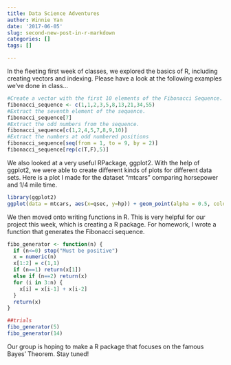 ```yaml
---
title: Data Science Adventures
author: Winnie Yan
date: '2017-06-05'
slug: second-new-post-in-r-markdown
categories: []
tags: []

---
```


In the fleeting first week of classes, we explored the basics of R, including creating vectors and indexing. Please have a look at the following examples we've done in class...

```r
#Create a vector with the first 10 elements of the Fibonacci Sequence.
fibonacci_sequence <- c(1,1,2,3,5,8,13,21,34,55)
#Extract the seventh element of the sequence.
fibonacci_sequence[7]
#Extract the odd numbers from the sequence.
fibonacci_sequence[c(1,2,4,5,7,8,9,10)]
#Extract the numbers at odd numbered positions
fibonacci_sequence[seq(from = 1, to = 9, by = 2)]
fibonacci_sequence[rep(c(T,F),5)]

```

We also looked at a very useful RPackage, ggplot2. With the help of ggplot2, we were able to create different kinds of plots for different data sets. Here is a plot I made for the dataset "mtcars" comparing horsepower and 1/4 mile time.

```r
library(ggplot2)
ggplot(data = mtcars, aes(x=qsec, y=hp)) + geom_point(alpha = 0.5, color= "red") + geom_smooth(method = lm)
```


We then moved onto writing functions in R. This is very helpful for our project this week, which is creating a R package. For homework, I wrote a function that generates the Fibonacci sequence. 

```r
fibo_generator <- function(n) {
  if (n<=0) stop("Must be positive")
  x = numeric(n)
  x[1:2] = c(1,1)
  if (n==1) return(x[1])
  else if (n==2) return(x)
  for (i in 3:n) {
    x[i] = x[i-1] + x[i-2]
  }
  return(x)
}

##trials
fibo_generator(5)
fibo_generator(14)
```


Our group is hoping to make a R package that focuses on the famous Bayes' Theorem. Stay tuned!